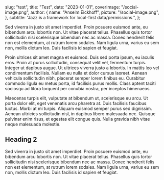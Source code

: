   slug: "test",
  title: "Test",
  date: "2023-01-01",
  coverImage: "/social-image.png",
  author: {
    name: "Anselm Eickhoff",
    picture: "/social-image.png",
  },
  subtitle:
    "Jazz is a framework for local-first data/permissions.",
};

Sed viverra in justo sit amet imperdiet. Proin posuere euismod ante, eu bibendum arcu lobortis non. Ut vitae placerat tellus. Phasellus quis tortor sollicitudin nisi scelerisque bibendum nec ac massa. Donec hendrerit felis non est elementum, at rutrum lorem sodales. Nam ligula urna, varius eu sem non, mollis dictum leo. Duis facilisis id sapien et feugiat.

Proin ultrices sit amet magna et euismod. Duis sed porta ipsum, eu iaculis eros. Proin at purus sollicitudin, consequat velit vel, fermentum turpis. Integer ut dapibus augue. Ut ultrices viverra justo a lobortis. In mattis leo vel condimentum facilisis. Nullam eu nulla et dolor cursus laoreet. Aenean vehicula sollicitudin nibh, placerat semper lorem finibus eu. Curabitur commodo ligula eu metus porta, id facilisis purus mollis. Class aptent taciti sociosqu ad litora torquent per conubia nostra, per inceptos himenaeos.

Maecenas turpis elit, vulputate at bibendum ut, scelerisque eu arcu. Ut porta dolor elit, eget venenatis arcu pharetra at. Duis facilisis faucibus luctus. Morbi at mi turpis. Aliquam euismod semper purus sed dignissim. Aenean ultricies sollicitudin nisl, in dapibus libero malesuada nec. Quisque pulvinar enim risus, et egestas elit congue quis. Nulla gravida nibh vitae neque malesuada molestie.

## Heading 2

Sed viverra in justo sit amet imperdiet. Proin posuere euismod ante, eu bibendum arcu lobortis non. Ut vitae placerat tellus. Phasellus quis tortor sollicitudin nisi scelerisque bibendum nec ac massa. Donec hendrerit felis non est elementum, at rutrum lorem sodales. Nam ligula urna, varius eu sem non, mollis dictum leo. Duis facilisis id sapien et feugiat.
